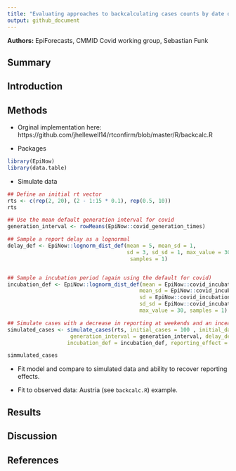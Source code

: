 ```yaml
---
title: "Evaluating approaches to backcalculating cases counts by date of infection from cases counts by date of report"
output: github_document
---
```


**Authors:** EpiForecasts, CMMID Covid working group, Sebastian Funk


## Summary

## Introduction

## Methods

* Orginal implementation here: https://github.com/jhellewell14/rtconfirm/blob/master/R/backcalc.R

* Packages

```r
library(EpiNow)
library(data.table)
```

* Simulate data

```r
## Define an initial rt vector 
rts <- c(rep(2, 20), (2 - 1:15 * 0.1), rep(0.5, 10))
rts

## Use the mean default generation interval for covid
generation_interval <- rowMeans(EpiNow::covid_generation_times)

## Sample a report delay as a lognormal
delay_def <- EpiNow::lognorm_dist_def(mean = 5, mean_sd = 1,
                                      sd = 3, sd_sd = 1, max_value = 30,
                                       samples = 1)


## Sample a incubation period (again using the default for covid)
incubation_def <- EpiNow::lognorm_dist_def(mean = EpiNow::covid_incubation_period[1, ]$mean,
                                          mean_sd = EpiNow::covid_incubation_period[1, ]$mean_sd,
                                          sd = EpiNow::covid_incubation_period[1, ]$sd,
                                          sd_sd = EpiNow::covid_incubation_period[1, ]$sd_sd,
                                          max_value = 30, samples = 1)

## Simulate cases with a decrease in reporting at weekends and an incease on Monday                                     
simulated_cases <- simulate_cases(rts, initial_cases = 100 , initial_date = as.Date("2020-03-01"),
                    generation_interval = generation_interval, delay_def = delay_def,
                   incubation_def = incubation_def, reporting_effect = c(1.1, rep(1, 4), 0.95, 0.95))

simmulated_cases
```
    
    
* Fit model and compare to simulated data and ability to recover reporting effects.

* Fit to observed data: Austria (see `backcalc.R`) example.

## Results

## Discussion

## References
